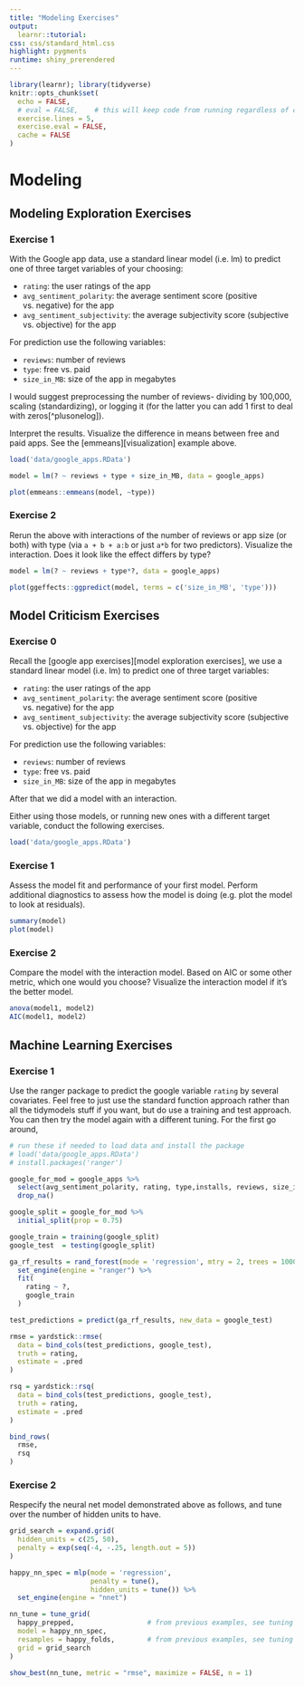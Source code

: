 ```yaml
---
title: "Modeling Exercises"
output: 
  learnr::tutorial:
css: css/standard_html.css
highlight: pygments
runtime: shiny_prerendered
---
```


```r
library(learnr); library(tidyverse)
knitr::opts_chunk$set(
  echo = FALSE,
  # eval = FALSE,    # this will keep code from running regardless of chunk specific option
  exercise.lines = 5,
  exercise.eval = FALSE,
  cache = FALSE
)
```


# Modeling

## Modeling Exploration Exercises
### Exercise 1

With the Google app data, use a standard linear model (i.e. <span class="func" style = "">lm</span>) to predict one of three target variables of your choosing:

- `rating`: the user ratings of the app
- `avg_sentiment_polarity`: the average sentiment score (positive vs. negative) for the app
- `avg_sentiment_subjectivity`: the average subjectivity score (subjective vs. objective) for the app

For prediction use the following variables:

- `reviews`: number of reviews
- `type`: free vs. paid
- `size_in_MB`: size of the app in megabytes

I would suggest preprocessing the number of reviews- dividing by 100,000, scaling (standardizing), or logging it (for the latter you can add 1 first to deal with zeros[^plusonelog]).

Interpret the results.  Visualize the difference in means between free and paid apps. See the [emmeans][visualization] example above.

```r
load('data/google_apps.RData')

model = lm(? ~ reviews + type + size_in_MB, data = google_apps)

plot(emmeans::emmeans(model, ~type))
```


### Exercise 2

Rerun the above with interactions of the number of reviews or app size (or both) with type (via `a + b + a:b` or just `a*b` for two predictors).  Visualize the interaction.  Does it look like the effect differs by type?

```r
model = lm(? ~ reviews + type*?, data = google_apps)

plot(ggeffects::ggpredict(model, terms = c('size_in_MB', 'type')))
```

##  Model Criticism Exercises

### Exercise 0

Recall the [google app exercises][model exploration exercises], we use a standard linear model (i.e. <span class="func" style = "">lm</span>) to predict one of three target variables:

- `rating`: the user ratings of the app
- `avg_sentiment_polarity`: the average sentiment score (positive vs. negative) for the app
- `avg_sentiment_subjectivity`: the average subjectivity score (subjective vs. objective) for the app

For prediction use the following variables:

- `reviews`: number of reviews
- `type`: free vs. paid
- `size_in_MB`: size of the app in megabytes

After that we did a model with an interaction.

Either using those models, or running new ones with a different target variable, conduct the following exercises.

```r
load('data/google_apps.RData')
```

### Exercise 1

Assess the model fit and performance of your first model. Perform additional diagnostics to assess how the model is doing (e.g. plot the model to look at residuals).

```r
summary(model)
plot(model)
```


### Exercise 2

Compare the model with the interaction model.  Based on AIC or some other metric, which one would you choose?  Visualize the interaction model if it's the better model.

```r
anova(model1, model2)
AIC(model1, model2)
```


## Machine Learning Exercises

### Exercise 1

Use the <span class="pack" style = "">ranger</span> package to predict the google variable `rating` by several covariates.  Feel free to just use the standard function approach rather than all the tidymodels stuff if you want, but do use a training and test approach. You can then try the model again with a different tuning.  For the first go around, 

```r
# run these if needed to load data and install the package
# load('data/google_apps.RData')
# install.packages('ranger')

google_for_mod = google_apps %>% 
  select(avg_sentiment_polarity, rating, type,installs, reviews, size_in_MB, category) %>% 
  drop_na()

google_split = google_for_mod %>% 
  initial_split(prop = 0.75)

google_train = training(google_split)
google_test  = testing(google_split)

ga_rf_results = rand_forest(mode = 'regression', mtry = 2, trees = 1000) %>%
  set_engine(engine = "ranger") %>% 
  fit(
    rating ~ ?,
    google_train
  )

test_predictions = predict(ga_rf_results, new_data = google_test)

rmse = yardstick::rmse(
  data = bind_cols(test_predictions, google_test),
  truth = rating,
  estimate = .pred
)

rsq = yardstick::rsq(
  data = bind_cols(test_predictions, google_test),
  truth = rating,
  estimate = .pred
)

bind_rows(
  rmse,
  rsq
)
```


### Exercise 2

Respecify the neural net model demonstrated above as follows, and tune over the number of hidden units to have.

```r
grid_search = expand.grid(
  hidden_units = c(25, 50),  
  penalty = exp(seq(-4, -.25, length.out = 5))
)

happy_nn_spec = mlp(mode = 'regression',
                    penalty = tune(),
                    hidden_units = tune()) %>% 
  set_engine(engine = "nnet")

nn_tune = tune_grid(
  happy_prepped,                  # from previous examples, see tuning for regularized regression
  model = happy_nn_spec,
  resamples = happy_folds,        # from previous examples, see tuning for regularized regression
  grid = grid_search
)

show_best(nn_tune, metric = "rmse", maximize = FALSE, n = 1) 
```



